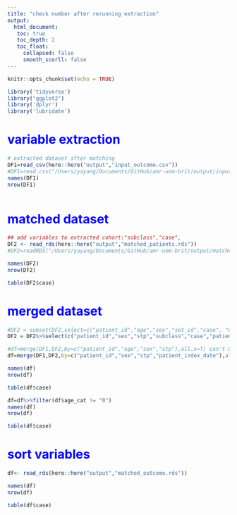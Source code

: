 ```yaml
---
title: "check number after rerunning extraction"
output: 
  html_document:
   toc: true
   toc_depth: 2
   toc_float:
     collapsed: false
     smooth_scorll: false
---
```


```r
knitr::opts_chunk$set(echo = TRUE)
```


```r
library('tidyverse')
library("ggplot2")
library('dplyr')
library('lubridate')
```


# <font color=blue>**variable extraction**</font>
```r
# extracted dataset after matching
DF1=read_csv(here::here("output","input_outcome.csv"))
#DF1=read.csv("/Users/yayang/Documents/GitHub/amr-uom-brit/output/input_outcome.csv")
names(DF1)
nrow(DF1)



```

# <font color=blue>**matched dataset**</font>
```r
## add variables to extracted cohort:"subclass","case", 
DF2 <- read_rds(here::here("output","matched_patients.rds"))
#DF2=readRDS("/Users/yayang/Documents/GitHub/amr-uom-brit/output/matched_outcome.rds")

names(DF2)
nrow(DF2)

table(DF2$case)

```

# <font color=blue>**merged dataset**</font>
```r
#DF2 = subset(DF2,select=c("patient_id","age","sex","set_id","case", "match_counts","stp"))
DF2 = DF2%>%select(c("patient_id","sex","stp","subclass","case","patient_index_date"))

#df=merge(DF1,DF2,by=c("patient_id","age","sex","stp"),all.x=T) can't merge with dummy data
df=merge(DF1,DF2,by=c("patient_id","sex","stp","patient_index_date"),all=T)

names(df)
nrow(df)

table(df$case)
```

```r
df=df%>%filter(df$age_cat != "0")
names(df)
nrow(df)

table(df$case)
```


# <font color=blue>**sort variables**</font>
```r
df<- read_rds(here::here("output","matched_outcome.rds"))

names(df)
nrow(df)

table(df$case)
```
